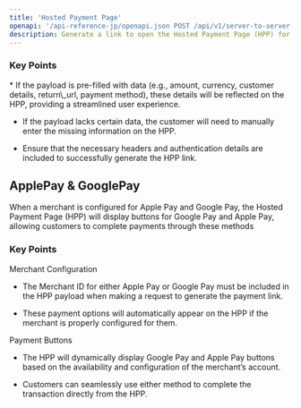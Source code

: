 ```yaml
---
title: 'Hosted Payment Page'
openapi: '/api-reference-jp/openapi.json POST /api/v1/server-to-server-interface/hpp/generate/link'
description: Generate a link to open the Hosted Payment Page (HPP) for capturing transactions
---
```


### Key Points

<Info>
  * If the payload is pre-filled with data (e.g., amount, currency, customer details, return\_url, payment method), these details will be reflected on the HPP, providing a streamlined user experience.

  * If the payload lacks certain data, the customer will need to manually enter the missing information on the HPP.

  * Ensure that the necessary headers and authentication details are included to successfully generate the HPP link.
</Info>

## ApplePay & GooglePay

When a merchant is configured for Apple Pay and Google Pay, the Hosted Payment Page (HPP) will display buttons for Google Pay and Apple Pay, allowing customers to complete payments through these methods

### Key Points

<Info>
  Merchant Configuration

  * The Merchant ID for either Apple Pay or Google Pay must be included in the HPP payload when making a request to generate the payment link.

  * These payment options will automatically appear on the HPP if the merchant is properly configured for them.

  Payment Buttons

  * The HPP will dynamically display Google Pay and Apple Pay buttons based on the availability and configuration of the merchant’s account.

  * Customers can seamlessly use either method to complete the transaction directly from the HPP.
</Info>